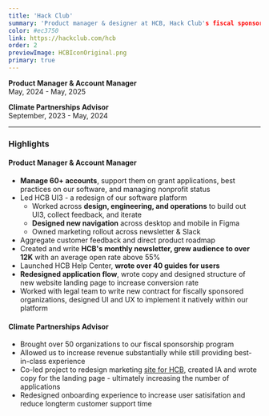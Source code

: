 ```yaml
---
title: 'Hack Club'
summary: 'Product manager & designer at HCB, Hack Club's fiscal sponsorship program. Building tools for the next generation of nonprofits around the world.'
color: #ec3750
link: https://hackclub.com/hcb
order: 2
previewImage: HCBIconOriginal.png
primary: true
---
```


**Product Manager & Account Manager**\
May, 2024 - May, 2025

**Climate Partnerships Advisor**\
September, 2023 - May, 2024

---

### Highlights

#### Product Manager & Account Manager

- **Manage 60+ accounts**, support them on grant applications, best practices on our software, and managing nonprofit status
- Led HCB UI3 - a redesign of our software platform
  - Worked across **design, engineering, and operations** to build out UI3, collect feedback, and iterate
  - **Designed new navigation** across desktop and mobile in Figma
  - Owned marketing rollout across newsletter & Slack
- Aggregate customer feedback and direct product roadmap
- Created and write **HCB's monthly newsletter, grew audience to over 12K** with an average open rate above 55%
- Launched HCB Help Center, **wrote over 40 guides for users**
- **Redesigned application flow**, wrote copy and designed structure of new website landing page to increase conversion rate
- Worked with legal team to write new contract for fiscally sponsored organizations, designed UI and UX to implement it natively within our platform

#### Climate Partnerships Advisor

- Brought over 50 organizations to our fiscal sponsorship program
- Allowed us to increase revenue substantially while still providing best-in-class experience
- Co-led project to redesign marketing [site for HCB](https://hackclub.com/fiscal-sponsorship/), created IA and wrote copy for the landing page - ultimately increasing the number of applications
- Redesigned onboarding experience to increase user satisifation and reduce longterm customer support time
